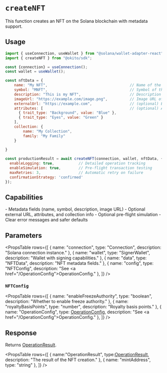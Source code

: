 
# `createNFT`

This function creates an NFT on the Solana blockchain with metadata support.

## Usage

``` jsx filename="page.tsx"
import { useConnection, useWallet } from "@solana/wallet-adapter-react";
import { createNFT } from "@okito/sdk";

const {connection} = useConnection();
const wallet = useWallet();

const nftData = {
    name: "My NFT",                                     // Name of the NFT
    symbol: "MNFT",                                     // Symbol of the NFT
    description: "This is my NFT",                      // Description of the NFT
    imageUrl: "https://example.com/image.png",          // Image URL of the NFT
    externalUrl: "https://example.com",                 // (optional) External URL for the NFT
    attributes: [                                       // (optional) Array of attributes
      { trait_type: "Background", value: "Blue" },
      { trait_type: "Eyes", value: "Green" }
    ],
    collection: {
        name: "My Collection",
        family: "My Family"
    }
    
}

const productionResult = await createNFT(connection, wallet, nftData, {
  enableLogging: true,           // Detailed operation tracking
  enableSimulation: true,        // Pre-flight transaction testing
  maxRetries: 3,                 // Automatic retry on failure
  confirmationStrategy: 'confirmed'
});

```

## Capabilities

<Callout type="info">
- Metadata fields (name, symbol, description, image URL)
- Optional external URL, attributes, and collection info
- Optional pre-flight simulation
- Clear error messages and safer defaults
</Callout>

## Parameters

<PropsTable
  rows={[
    { name: "connection", type: "Connection", description: "Solana connection instance." },
    { name: "wallet", type: "SignerWallet", description: "Wallet with signing capabilities." },
    { name: "data", type: "NFTData", description: "NFT metadata fields." },
    { name: "config", type: "NFTConfig", description: "See <a href=\"/OperationConfig\">OperationConfig</a>." },
  ]}
/>


### `NFTConfig`

<PropsTable
  rows={[
    { name: "enableFreezeAuthority", type: "boolean", description: "Whether to enable freeze authority." },
    { name: "royaltyBasisPoints", type: "number", description: "Royalty basis points." },
    { name: "OperationConfig", type: <a href="/OperationConfig">OperationConfig</a>, description: "See <a href=\"/OperationConfig\">OperationConfig</a>." },
  ]}
/>

## Response

Returns <a href="/OperationResult">OperationResult</a>.

<PropsTable
  rows={[
    { name:"OperationResult", type:<a href="/OperationResult">OperationResult</a>, description: "The result of the NFT creation." },
    { name: "mintAddress", type: "string" },
  ]}
/>


